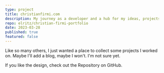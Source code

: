 ```yaml
---
type: project
title: christianfirmi.com
description: My journey as a developer and a hub for my ideas, projects, and passions. The web ignited my fascination with creating interactive, visually engaging experiences.
repo: elritz/christian-firmi-portfolio
date: 2023-03-28
published: true
featured: false
---
```


Like so many others, I just wanted a place to collect some projects I worked on. Maybe I'll add a blog, maybe I won't. I'm not sure yet.

If you like the design, check out the Repository on GitHub.

